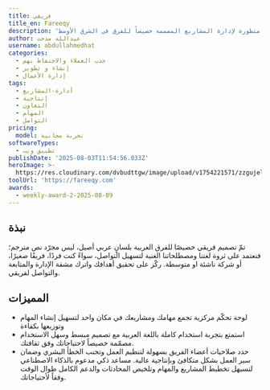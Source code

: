 ```yaml
---
title: فريقي
title_en: Fareeqy
description: 'منصة متطورة لإدارة المشاريع المصممة خصيصاً للفرق في الشرق الأوسط '
author: عبدالله مدحت
username: abdullahmedhat
categories:
  - جذب العملاء والاحتفاظ بهم
  - إنشاء و تطوير
  - إدارة الأعمال
tags:
  - أدارة-المشاريع
  - إنتاجية
  - التعاون
  - المهام
  - التواصل
pricing:
  model: تجربة مجانية
softwareTypes:
  - تطبيق ويب
publishDate: '2025-08-03T11:54:56.033Z'
heroImage: >-
  https://res.cloudinary.com/dvbudttgw/image/upload/v1754221571/zzgujel1ci7vidihk2ib.png
toolUrl: 'https://fareeqy.com'
awards:
  - weekly-award-2-2025-08-09
---
```

## نبذة

تمّ تصميم فريقي خصيصًا للفرق العربية بلسانٍ عربي أصيل، ليس مجرّد نص مترجم؛ فنعتمد على ثروة لغتنا ومصطلحاتنا الغنية لتسهيل التواصل، سواءً كنت فردًا، فريقًا صغيرًا، أو شركة ناشئة او متوسطة.
ركّز على تحقيق أهدافك واترك مشقة الإدارة والمتابعة والتواصل لفريقي.


## المميزات
- لوحة تحكّم مركزية تجمع مهامك ومشاريعك في مكان واحد لتسهيل إنشاء المهام وتوزيعها بكفاءة
- استمتع بتجربة استخدام كاملة باللغة العربية مع تصميم مبسط وسهل الاستخدام مصمّمة خصيصاً لاحتياجاتك وفق ثقافتك.
- حدد صلاحيات أعضاء الفريق بسهولة لتنظيم العمل وتجنب الخطأ البشري وضمان سير العمل بشكل متكافئ وبإنتاجية عالية.
 مساعد ذكي مدعوم بالذكاء الاصطناعي لتسيهل تخطيط المشاريع والمهام وتلخيص المحادثات والدعم الكامل طوال الوقت وفقاً لأحتياجاتك.




